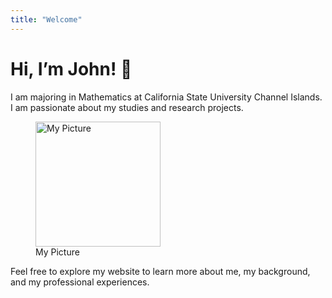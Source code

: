 ```yaml
---
title: "Welcome"
---
```


# Hi, I'm John! 👋

I am majoring in Mathematics at California State University Channel Islands. I am passionate about my studies and research projects.

![My Picture](images/me.jpg){width=200px}

Feel free to explore my website to learn more about me, my background, and my professional experiences.
